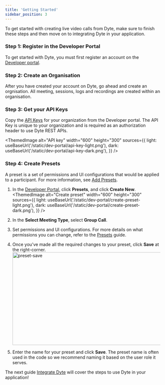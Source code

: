 ```yaml
---
title: 'Getting Started'
sidebar_position: 3
---
```



To get started with creating live video calls from Dyte, make sure to finish these steps and then move on to integrating Dyte in your application.

### Step 1: Register in the Developer Portal

To get started with Dyte, you must first register an account on the [Developer portal](https://dev.dyte.io).

### Step 2: Create an Organisation

After you have created your account on Dyte, go ahead and create an orgnisation. All meeting, sessions, logs and recordings are created within an organisation.

### Step 3: Get your API Keys

Copy the [API Keys](https://dev.dyte.io/apikeys) for your organization from
the Developer portal. The API Key is unique to your organization and is
required as an authorization header to use Dyte REST APIs.

<ThemedImage
  alt="API key"
  width="600"
  height="300"
  sources={{
    light: useBaseUrl('/static/dev-portal/api-key-light.png'),
    dark: useBaseUrl('/static/dev-portal/api-key-dark.png'),
  }}
/>

### Step 4: Create Presets

A preset is a set of permissions and UI configurations that would be
applied to a participant. For more information, see [Add Presets](/guides/capabilities/presets).

1. In the [Developer Portal](https://dev.dyte.io/), click **Presets**, and click **Create New**.
   <ThemedImage
     alt="Create preset"
     width="600"
     height="300"
     sources={{
       light: useBaseUrl('/static/dev-portal/create-preset-light.png'),
       dark: useBaseUrl('/static/dev-portal/create-preset-dark.png'),
     }}
   />
2. <span>
     In the <b>Select Meeting Type</b>, select <b>Group Call</b>.
   </span>
   <ThemedImage
     alt="Create preset"
     width="600"
     height="300"
     sources={{
       light: useBaseUrl('/static/preset/' + 'group-call' + '.png'),
       dark: useBaseUrl('/static/preset/' + 'group-call' + '.png'),
     }}
   />

3. Set permissions and UI configurations. For more details on what permissions you can change, refer to the [Presets](/guides/capabilities/presets) guide.

4. Once you’ve made all the required changes to your preset, click **Save** at the right-corner.
   <img
     src="/static/preset/savepreset.png"
     width="600"
     height="300"
     alt="preset-save"
   />
5. Enter the name for your preset and click **Save**. The preset name is often used in the code so we recommend naming it based on the user role it serves.

The next guide [Integrate Dyte](./integrate-dyte) will cover the steps to use Dyte in your application!
